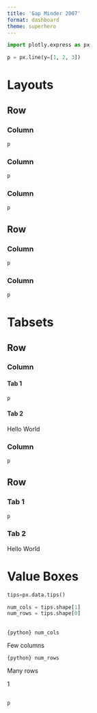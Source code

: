 ```yaml
---
title: 'Gap Minder 2007'
format: dashboard
theme: superhero 
---
```



```python
import plotly.express as px

p = px.line(y=[1, 2, 3])
```


# Layouts

## Row {height="30%"}

### Column {width='33%'}
```python
p
```
### Column {width='33%'}
```python
p
```
### Column {width='33%'}
```python
p
```

## Row {height="70%"}

### Column {width='80%'}
```python
p
```
### Column {width=20%}
```python
p
```

# Tabsets  
## Row {height="30%"}  
### Column {.tabset width="20%"}  
#### Tab 1  
```python
p
```
#### Tab 2  
Hello World  


### Column {width='80%'}
```python
p
```

## Row {.tabset height="70%"}
### Tab 1 
```python
p
```
### Tab 2
Hello World 

# Value Boxes

```python
tips=px.data.tips()
```

```python
num_cols = tips.shape[1]
num_rows = tips.shape[0]
```

## {height="20%"}
::: {.valuebox title="Big Number" color="primary" icon='heart'} 
`{python} num_cols`

Few columns 
:::
::: {.valuebox title='Small Number' color="secondary" icon='arrow-down'}
`{python} num_rows`

Many rows
:::
::: {.valuebox title='Medium Number' color="success" icon='bar-chart'}
1
:::

##

```python
p
```